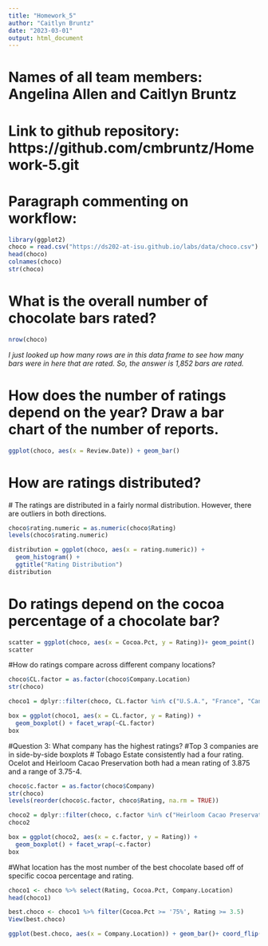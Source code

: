 ```yaml
---
title: "Homework_5"
author: "Caitlyn Bruntz"
date: "2023-03-01"
output: html_document
---
```


# Names of all team members: Angelina Allen and Caitlyn Bruntz
# Link to github repository: https://github.com/cmbruntz/Homework-5.git
# Paragraph commenting on workflow: 

```r
library(ggplot2)
choco = read.csv("https://ds202-at-isu.github.io/labs/data/choco.csv")
head(choco)
colnames(choco)
str(choco)
```

# What is the overall number of chocolate bars rated?

```r
nrow(choco)
```
*I just looked up how many rows are in this data frame to see how many bars were in here that are rated. So, the answer is 1,852 bars are rated.*

# How does the number of ratings depend on the year? Draw a bar chart of the number of reports.

```r
ggplot(choco, aes(x = Review.Date)) + geom_bar()
```


# How are ratings distributed?
 # The ratings are distributed in a fairly normal distribution. However, there are outliers in both directions.
```r

choco$rating.numeric = as.numeric(choco$Rating)
levels(choco$rating.numeric)

distribution = ggplot(choco, aes(x = rating.numeric)) + 
  geom_histogram() +
  ggtitle("Rating Distribution")
distribution
```


# Do ratings depend on the cocoa percentage of a chocolate bar?

```r
scatter = ggplot(choco, aes(x = Cocoa.Pct, y = Rating))+ geom_point()
scatter
```


#How do ratings compare across different company locations?

```r
choco$CL.factor = as.factor(choco$Company.Location)
str(choco)

choco1 = dplyr::filter(choco, CL.factor %in% c("U.S.A.", "France", "Canada"))

box = ggplot(choco1, aes(x = CL.factor, y = Rating)) +
  geom_boxplot() + facet_wrap(~CL.factor)
box
```

#Question 3: What company has the highest ratings?
#Top 3 companies are in side-by-side boxplots
 # Tobago Estate consistently had a four rating. Ocelot and Heirloom Cacao Preservation both had a mean rating of 3.875 and a range of 3.75-4.

```r
choco$c.factor = as.factor(choco$Company)
str(choco)
levels(reorder(choco$c.factor, choco$Rating, na.rm = TRUE))

choco2 = dplyr::filter(choco, c.factor %in% c("Heirloom Cacao Preservation (Zokoko)", "Ocelot", "Tobago Estate (Pralus)"))
choco2

box = ggplot(choco2, aes(x = c.factor, y = Rating)) +
  geom_boxplot() + facet_wrap(~c.factor)
box
```

#What location has the most number of the best chocolate based off of specific cocoa percentage and rating.  
```r
choco1 <- choco %>% select(Rating, Cocoa.Pct, Company.Location)
head(choco1)

best.choco <- choco1 %>% filter(Cocoa.Pct >= '75%', Rating >= 3.5)
View(best.choco)

ggplot(best.choco, aes(x = Company.Location)) + geom_bar()+ coord_flip()
```


